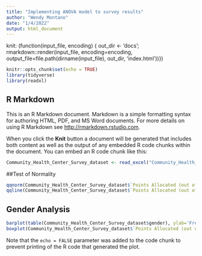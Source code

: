 ---
title: "Implementing ANOVA model to survey results"
author: "Wendy Montano"
date: "1/4/2022"
output: html_document
---
knit: (function(input_file, encoding) {
  out_dir <- 'docs';
  rmarkdown::render(input_file,
 encoding=encoding,
 output_file=file.path(dirname(input_file), out_dir, 'index.html'))})
 
 
```{r setup, include=FALSE}
knitr::opts_chunk$set(echo = TRUE)
library(tidyverse)
library(readxl) 
```

## R Markdown

This is an R Markdown document. Markdown is a simple formatting syntax for authoring HTML, PDF, and MS Word documents. For more details on using R Markdown see <http://rmarkdown.rstudio.com>.

When you click the **Knit** button a document will be generated that includes both content as well as the output of any embedded R code chunks within the document. You can embed an R code chunk like this:

```{r import data and summary}
Community_Health_Center_Survey_dataset <- read_excel("Community_Health_Center_Survey_dataset.xlsx")
```

##Test of Normality 
```{r qqplot, echo=FALSE}
qqnorm(Community_Health_Center_Survey_dataset$`Points Allocated (out of 100)`, main='QQ plot for points')
qqline(Community_Health_Center_Survey_dataset$`Points Allocated (out of 100)`, col='red')
```
## Gender Analysis
```{r gender bar and box plots, echo=FALSE}
barplot(table(Community_Health_Center_Survey_dataset$gender), ylab='Frequency', main='Counts of Gender Representation', col='dark blue')
boxplot(Community_Health_Center_Survey_dataset$`Points Allocated (out of 100)`~Community_Health_Center_Survey_dataset$gender, ylab='Points' ,xlab='Gender', main= "Points Allocated to Opening a Community Health Center")
```

Note that the `echo = FALSE` parameter was added to the code chunk to prevent printing of the R code that generated the plot.
